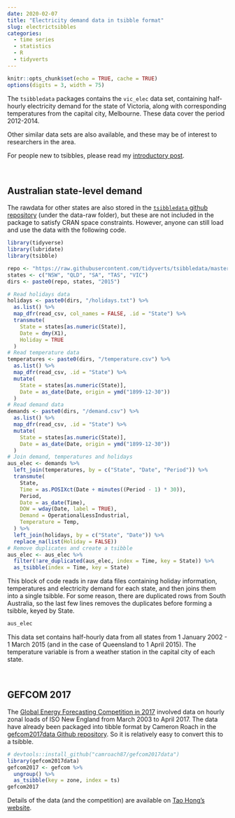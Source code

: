 ```yaml
---
date: 2020-02-07
title: "Electricity demand data in tsibble format"
slug: electrictsibbles
categories:
  - time series
  - statistics
  - R
  - tidyverts
---
```


```r
knitr::opts_chunk$set(echo = TRUE, cache = TRUE)
options(digits = 3, width = 75)
```

The `tsibbledata` packages contains the `vic_elec` data set, containing half-hourly electricity demand for the state of Victoria, along with corresponding temperatures from the capital city, Melbourne. These data cover the period 2012-2014.

Other similar data sets are also available, and these may be of interest to researchers in the area.

For people new to tsibbles, please read my [introductory post](https://robjhyndman.com/hyndsight/tsibbles/).

&nbsp;

## Australian state-level demand

The rawdata for other states are also stored in the [`tsibbledata` github repository](https://github.com/tidyverts/tsibbledata/) (under the data-raw folder), but these are not included in the package to satisfy CRAN space constraints. However, anyone can still load and use the data with the following code.

```r
library(tidyverse)
library(lubridate)
library(tsibble)
```

```r
repo <- "https://raw.githubusercontent.com/tidyverts/tsibbledata/master/data-raw/vic_elec/"
states <- c("NSW", "QLD", "SA", "TAS", "VIC")
dirs <- paste0(repo, states, "2015")

# Read holidays data
holidays <- paste0(dirs, "/holidays.txt") %>%
  as.list() %>%
  map_dfr(read_csv, col_names = FALSE, .id = "State") %>%
  transmute(
    State = states[as.numeric(State)],
    Date = dmy(X1),
    Holiday = TRUE
  )
# Read temperature data
temperatures <- paste0(dirs, "/temperature.csv") %>%
  as.list() %>%
  map_dfr(read_csv, .id = "State") %>%
  mutate(
    State = states[as.numeric(State)],
    Date = as_date(Date, origin = ymd("1899-12-30"))
  )
# Read demand data
demands <- paste0(dirs, "/demand.csv") %>%
  as.list() %>%
  map_dfr(read_csv, .id = "State") %>%
  mutate(
    State = states[as.numeric(State)],
    Date = as_date(Date, origin = ymd("1899-12-30"))
  )
# Join demand, temperatures and holidays
aus_elec <- demands %>%
  left_join(temperatures, by = c("State", "Date", "Period")) %>%
  transmute(
    State,
    Time = as.POSIXct(Date + minutes((Period - 1) * 30)),
    Period,
    Date = as_date(Time),
    DOW = wday(Date, label = TRUE),
    Demand = OperationalLessIndustrial,
    Temperature = Temp,
  ) %>%
  left_join(holidays, by = c("State", "Date")) %>%
  replace_na(list(Holiday = FALSE))
# Remove duplicates and create a tsibble
aus_elec <- aus_elec %>%
  filter(!are_duplicated(aus_elec, index = Time, key = State)) %>%
  as_tsibble(index = Time, key = State)
```

This block of code reads in raw data files containing holiday information, temperatures and electricity demand for each state, and then joins them into a single tsibble. For some reason, there are duplicated rows from South Australia, so the last few lines removes the duplicates before forming a tsibble, keyed by State.

```r
aus_elec
```

This data set contains half-hourly data from all states from 1 January 2002 - 1 March 2015 (and in the case of Queensland to 1 April 2015). The temperature variable is from a weather station in the capital city of each state.

&nbsp;

## GEFCOM 2017

The [Global Energy Forecasting Competition in 2017](http://www.drhongtao.com/gefcom/2017) involved data on hourly zonal loads of ISO New England from March 2003 to April 2017. The data have already been packaged into tibble format by Cameron Roach in the [gefcom2017data Github repository](https://github.com/camroach87/gefcom2017data). So it is relatively easy to convert this to a tsibble.

```r
# devtools::install_github("camroach87/gefcom2017data")
library(gefcom2017data)
gefcom2017 <- gefcom %>%
  ungroup() %>%
  as_tsibble(key = zone, index = ts)
gefcom2017
```

Details of the data (and the competition) are available on [Tao Hong's website](http://blog.drhongtao.com/2016/10/gefcom2017-hierarchical-probabilistic-load-forecasting.html).
